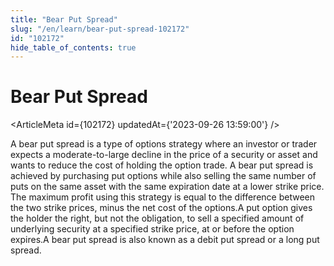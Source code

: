 ```yaml
---
title: "Bear Put Spread"
slug: "/en/learn/bear-put-spread-102172"
id: "102172"
hide_table_of_contents: true
---
```



# Bear Put Spread

<ArticleMeta id={102172} updatedAt={'2023-09-26 13:59:00'} />
<div className='border-solid border-b border-t-0 my-4 border-[var(--ifm-color-gray-300)]' />

A bear put spread is a type of options strategy where an investor or trader expects a moderate-to-large decline in the price of a security or asset and wants to reduce the cost of holding the option trade. A bear put spread is achieved by purchasing put options while also selling the same number of puts on the same asset with the same expiration date at a lower strike price. The maximum profit using this strategy is equal to the difference between the two strike prices, minus the net cost of the options.A put option gives the holder the right, but not the obligation, to sell a specified amount of underlying security at a specified strike price, at or before the option expires.A bear put spread is also known as a debit put spread or a long put spread.
